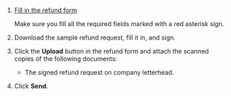 1. [Fill in the refund form](/docs/guide/troubleshooting/support?form-topic1=money&form-topic3=refund&form-payer=business_nonrf&form-payment_method=transfer&form-source=guide-refund)

    Make sure you fill all the required fields marked with a red asterisk sign.

1. Download the sample refund request, fill it in, and sign.

1. Click the **Upload** button in the refund form and attach the scanned copies of the following documents:

    - The signed refund request on company letterhead.

1. Click **Send**.